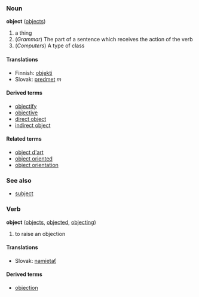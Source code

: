 ===Noun===
'''object''' ([[objects]])

<!-- please add real definitions -->
# a thing
# (''Grammar'') The part of a sentence which receives the action of the verb
# (''Computers'') A type of class

==== Translations ====
*Finnish: [[objekti]]
*Slovak: [[predmet]] ''m''

====Derived terms====
*[[objectify]]
*[[objective]]
*[[direct object]]
*[[indirect object]]

====Related terms====
*[[object d'art]]
*[[object oriented]]
*[[object orientation]]

===See also===
*[[subject]]

===Verb===
'''object''' ([[objects]], [[objected]], [[objecting]])

<!-- please add real definitions -->
# to raise an objection
====Translations====
*Slovak: [[namietať]]

====Derived terms====
*[[objection]]